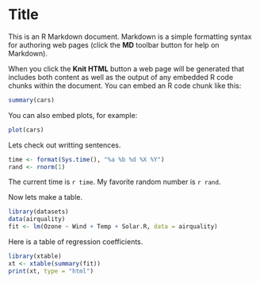 Title
===========================================

This is an R Markdown document. Markdown is a simple formatting syntax for authoring web pages (click the **MD** toolbar button for help on Markdown).

When you click the **Knit HTML** button a web page will be generated that includes both content as well as the output of any embedded R code chunks within the document. You can embed an R code chunk like this:

```r
summary(cars)
```

You can also embed plots, for example:

```r
plot(cars)
```

Lets check out writting sentences.

```r
time <- format(Sys.time(), "%a %b %d %X %Y")
rand <- rnorm(1)
```
The current time is `r time`. My favorite random number is `r rand`.

Now lets make a table.

```r
library(datasets)
data(airquality)
fit <- lm(Ozone ~ Wind + Temp + Solar.R, data = airquality)
```
Here is a table of regression coefficients.
```r
library(xtable)
xt <- xtable(summary(fit))
print(xt, type = "html")
```

